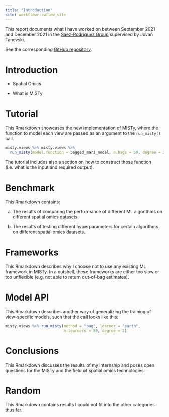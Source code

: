 ```yaml
---
title: "Introduction"
site: workflowr::wflow_site
---
```


This report documents what I have worked on between September 2021
and December 2021 in the [Saez-Rodriguez Group](https://saezlab.org) supervised
by Jovan Tanevski.

See the corresponding
[GitHub repository](https://github.com/schae211/mistyR/tree/as-function).

# Introduction



- Spatial Omics

- What is MISTy

# Tutorial

This Rmarkdown showcases the new implementation of MISTy, where the
function to model each view are passed as an argument to the `run_misty()` 
call. 

```r
misty.views %>% misty.views %>%
  run_misty(model.function = bagged_mars_model, n.bags = 50, degree = 2)
```

The tutorial includes also a section on how to construct those function
(i.e. what is the input and required output).

# Benchmark

This Rmarkdown contains:

a) The results of comparing the performance of different ML algorithms on 
different spatial omics datasets.

b) The results of testing different hyperparameters for certain algorithms
on different spatial omics datasets.

# Frameworks

This Rmarkdown describes why I choose not to use any existing ML framework in
MISTy. In a nutshell, these frameworks are either too slow or too unflexible 
(e.g. not able to return out-of-bag estimates).

# Model API

This Rmarkdown describes another way of generalizing the training of 
view-specific models, such that the call looks like this:

```r
misty.views %>% run_misty(method = "bag", learner = "earth", 
                          n.learners = 50, degree = 2)
```

# Conclusions

This Rmarkdown discusses the results of my internship and poses open 
questions for the MISTy and the field of spatial omics technologies. 

# Random

This Rmarkdown contains results I could not fit into the other categories
thus far.
